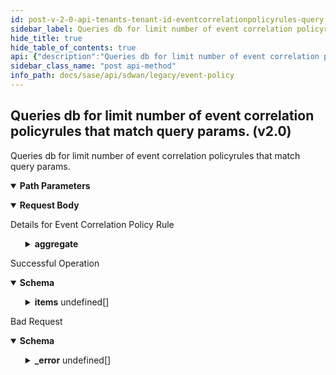 ```yaml
---
id: post-v-2-0-api-tenants-tenant-id-eventcorrelationpolicyrules-query
sidebar_label: Queries db for limit number of event correlation policyrules that match query params. (v2.0)
hide_title: true
hide_table_of_contents: true
api: {"description":"Queries db for limit number of event correlation policyrules that match query params.","operationId":"post-v2.0-api-tenants-tenant_id-eventcorrelationpolicyrules-query","parameters":[{"description":"Tenant Id","in":"path","name":"tenant_id","required":true,"schema":{"description":"Tenant Id","type":"string"}}],"requestBody":{"content":{"application/json":{"schema":{"properties":{"aggregate":{"description":"Aggregate","properties":{"field":{"description":"Field","type":"string"},"operator":{"description":"Operator","enum":["max","count","min","avg","sum"],"type":"string"}}},"dest_page":{"description":"Dest Page","format":"int32","type":"integer"},"getDeleted":{"description":"GetDeleted","type":"boolean"},"group_by":{"description":"Group By","items":{"description":"Group By","type":"string"},"type":"array"},"id":{"description":"Id","type":"string"},"last_query_ts":{"description":"Last Query Ts","format":"int64","type":"integer"},"limit":{"description":"Limit","format":"int32","type":"integer"},"next_query":{"type":"object"},"query_params":{"type":"object"},"retrieved_fields":{"description":"Retrieved Fields","items":{"description":"Retrieved Fields","type":"string"},"type":"array"},"retrieved_fields_mask":{"description":"Retrieved Fields Mask","type":"boolean"},"sort_params":{"type":"object"},"total_count":{"description":"Total Count","format":"int64","type":"integer"}}}}},"description":"Details for Event Correlation Policy Rule"},"responses":{"200":{"content":{"application/json":{"schema":{"allOf":[{"properties":{"count":{"format":"int32","type":"integer"},"deleted_count":{"format":"int64","type":"integer"},"deleted_ids":{"items":{"type":"string"},"type":"array"},"id":{"type":"string"},"next_query":{"type":"object"},"tenant_id":{"type":"string"},"total_count":{"format":"int64","type":"integer"}},"type":"object"},{"properties":{"items":{"items":{"properties":{"description":{"description":"Description: Size(max = 256, error = DESCRIPTION_EXCEEDS_LIMIT: Description length exceeds limit, min = 0) ","type":"string"},"enabled":{"description":"Enabled","type":"boolean"},"end_time":{"description":"End Time","format":"int64","type":"integer"},"escalation_rules":{"description":"Escalation Rules: JsonInclude(content = ALWAYS, contentFilter = classOf[Void], value = ALWAYS, valueFilter = classOf[Void]) Valid ","properties":{"flap_rule":{"description":"Flap Rule: Valid ","properties":{"flap_duration":{"description":"Flap Duration: Min(error = EVENT_CORRELATION_RULE_INVALID_FLAP_DURATION_MIN_VALUE: Flap duration cannot be less than 5 minutes, value = 5L) Max(error = EVENT_CORRELATION_RULE_INVALID_FLAP_DURATION_MAX_VALUE: Flap duration cannot be more than 10080 minutes(a week), value = 10080L) ","type":"integer"},"flap_rate":{"description":"Flap Rate: Min(error = FLAP_RULE_INVALID_FLAP_COUNT_MIN_VALUE: Flap count cannot be lower than 2., value = 2L) Max(error = FLAP_RULE_INVALID_FLAP_COUNT_MAX_VALUE: Flap count cannot be higher than 512., value = 512L) ","type":"integer"}}},"standing_rule":{"description":"Standing Rule: Valid ","properties":{"priority":{"description":"Priority: ValidateEnum(enumClass = classOf[EventPriority], error = EVENT_CORRELATION_RULE_INVALID_STANDING_FOR_PRIORITY: Invalid standing for priority specified for rule., nullAllowed = false) ","enum":["p1","p2","p3","p4","p5","none"],"type":"string"},"standing_for":{"description":"Standing For: Min(error = EVENT_CORRELATION_RULE_INVALID_STANDING_FOR_MIN_VALUE: Standing for duration cannot be less than 5 minutes, value = 5L) Max(error = EVENT_CORRELATION_RULE_INVALID_STANDING_FOR_MAX_VALUE: Standing for duration cannot be more than 10080 minutes(a week), value = 10080L) ","type":"integer"}},"required":["priority"]}}},"event_codes":{"description":"Event Codes","items":{"description":"Event Codes","enum":["DEVICEHW_POWER_LOST","DEVICEHW_INTERFACE_DOWN","DEVICEHW_INTERFACE_HALFDUPLEX","DEVICEHW_INTERFACE_ERRORS","DEVICEHW_DISKUTIL_PARTITIONSPACE","DEVICEHW_DISKENC_SYSTEM","DEVICEHW_MEMUTIL_SWAPSPACE","DEVICESW_GENERAL_PROCESSRESTART","DEVICESW_GENERAL_PROCESSSTOP","DEVICESW_CRITICAL_PROCESSRESTART","DEVICESW_CRITICAL_PROCESSSTOP","DEVICESW_LICENSE_VERIFICATION_FAILED","DEVICESW_MONITOR_DISABLED","DEVICESW_SYSTEM_BOOT","DEVICESW_TOKEN_VERIFICATION_FAILED","DEVICESW_IMAGE_UNSUPPORTED","DEVICESW_DHCPSERVER_RESTART","DEVICESW_DHCPRELAY_RESTART","DEVICESW_DHCPSERVER_ERRORS","DEVICESW_SNMP_AGENT_RESTART","DEVICESW_SNMP_AGENT_FAILED_TO_START","DEVICESW_SYSLOGSERVERS_DOWN","DEVICESW_NTP_NO_SYNC","DEVICEIF_ADDRESS_DUPLICATE","NETWORK_VPNLINK_DOWN","NETWORK_VPNPEER_UNAVAILABLE","NETWORK_VPNPEER_UNREACHABLE","NETWORK_VPNSS_MISMATCH","NETWORK_VPNSS_UNAVAILABLE","NETWORK_VPNBFD_DOWN","NETWORK_VPNLINKCIPHERS_INCOMPATIBLE","NETWORK_DIRECTPRIVATE_DOWN","NETWORK_DIRECTINTERNET_DOWN","NETWORK_PRIVATEWAN_UNREACHABLE","NETWORK_PRIVATEWAN_DEGRADED","PEERING_EDGE_DOWN","PEERING_CORE_DOWN","PEERING_BGP_DOWN","APPLICATION_APP_UNREACHABLE","APPLICATION_IP_COLLISION","APPLICATION_UNKNOWNS_HIGH","APPLICATION_FLOWCTRL_APPUNREACHABLE","APPLICATION_FLOWCTRL_APPREACHABLE","APPLICATION_FLOWCTRL_APPWITHINSLA","APPLICATION_FLOWCTRL_APPOUTSIDESLA","OPERATOR_SIGNUP_TOKEN_DISABLED","DEVICESW_FPS_LIMIT_EXCEEDED","DEVICESW_CONCURRENT_FLOWLIMIT_EXCEEDED","SITE_CIRCUIT_ABSENT_FOR_POLICY","NETWORK_POLICY_RULE_CONFLICT","PRIORITY_POLICY_RULE_CONFLICT","APPLICATION_CUSTOM_RULE_CONFLICT","NETWORK_POLICY_RULE_DROPPED","PRIORITY_POLICY_RULE_DROPPED","DEVICESW_DISCONNECTED_FROM_CONTROLLER","SPOKEHA_STATE_UPDATE","SPOKEHA_MULTIPLE_ACTIVE_DEVICES","SPOKEHA_CLUSTER_DEGRADED","SPOKEHA_CLUSTER_DOWN","NAT_POLICY_LEGACY_ALG_CONFIG_OVERRIDE","NAT_POLICY_STATIC_NATPOOL_OVERRUN","DEVICESW_CONNTRACK_FLOWLIMIT_EXCEEDED","DEVICESW_INITIATED_CONNECTION_ON_EXCLUDED_PATH","NETWORK_ANYNETLINK_DEGRADED","NETWORK_ANYNETLINK_DOWN","CLAIMCERT_RENEWAL_RETRY_LIMIT_EXCEEDED","CLAIMCERT_RENEWAL_FAILED","CLAIMCERT_AUTO_RENEWAL_DISABLED","CLAIMCERT_RENEWALS_TOO_FREQUENT","FLAP_RATE_EXCEEDED","DEVICESW_ANALYTICS_DISCONNECTED_FROM_CONTROLLER","DEVICESW_FLOWS_DISCONNECTED_FROM_CONTROLLER","APPLICATION_PROBE_DISABLED","SITE_CONNECTIVITY_DOWN","NETWORK_STANDARD_VPN_ENDPOINT_DOWN","SECURITY_POLICY_RULE_INCOMPLETE","SITE_NETWORK_SERVICE_ABSENT_FOR_POLICY","DEVICESW_IPFIX_COLLECTORS_DOWN","SITE_CONNECTIVITY_DEGRADED","CLAIMCERT_EXPIRY_WARNING","DEVICE_CELLULAR_ROAMING","DEVICE_CELLULAR_SIM_REMOVAL","DEVICE_CELLULAR_SIM_SWITCHOVER","DEVICE_CELLULAR_SIGNAL_STRENGTH_THRESH","DEVICE_CELLULAR_INTERNAL_MODEM_ERROR","DEVICE_CELLULAR_TECH_CHANGE","DEVICE_CELLULAR_SIM_PIN_ERROR","DEVICE_CELLULAR_SIM_PUK_NEEDED","DEVICE_CELLULAR_MODEM_TEMP_HIGH","DEVICE_CELLULAR_MTU_MISMATCH","DEVICE_CELLULAR_MODEM_DETECTION_ERROR","DEVICE_CELLULAR_SIM_SECURITY_ERROR","DEVICE_CELLULAR_FIRMWARE_NOT_AVAILABLE","DEVICEHW_ION9000X722FW_OUTOFDATE","DEVICESW_APPDEF_SIGFILE_MISMATCH","SECURITY_POLICY_LIMITS_EXCEEDED","SASE_SERVICEENDPOINT_BANDWIDTH_LIMIT_EXCEEDED","SASE_SERVICEENDPOINT_BANDWIDTH_SOFT_LIMIT_EXCEEDED","VION_BANDWIDTH_LIMIT_EXCEEDED","VION_BANDWIDTH_SOFT_LIMIT_EXCEEDED","SPN_BANDWIDTH_LIMIT_EXCEEDED","SPN_BANDWIDTH_SOFT_LIMIT_EXCEEDED"],"type":"string"},"type":"array"},"id":{"description":"Id","type":"string"},"name":{"description":"Name: Required(error = NAME_REQD: Please provide resource name.) Size(max = 128, error = NAME_EXCEEDS_LIMIT: Name of the resource exceeds limit., min = 0) ","type":"string"},"policyset_id":{"description":"Policyset Id: Digits(fraction = 0, integer = 30, INVALID_POLICYSET_ID) ","type":"string"},"priority":{"description":"Priority: ValidateEnum(enumClass = classOf[EventPriority], error = EVENT_POLICY_INVALID_PRIORITY: Invalid priority is specified for event policy, nullAllowed = false) ","enum":["p1","p2","p3","p4","p5","none"],"type":"string"},"resource_ids":{"description":"Resource Ids: ListString(allowDuplicate = false, allowEmpty = true, allowNull = true, length = 0, listMaxSize = 0, error = EVENT_POLICY_INVALID_RESOURCES: Invalid resource(s) is specified for event policy, noTrim = false, regex = [0-9]{1,30}, required = false) Size(max = 128, error = EVENT_POLICY_RULE_MAX_RESOURCE_IDS: Maximum 128 resources can be configured in a rule, min = 0) ","items":{"description":"Resource Ids","type":"string"},"type":"array"},"resource_type":{"description":"Resource Type: ValidateEnum(enumClass = classOf[ResourceType], error = EVENT_POLICY_INVALID_RESOURCE_TYPE: Invalid resource type is specified for event policy, nullAllowed = true) ","enum":["site","element","anynetlink","bgppeer","interface","waninterface","networkpolicyset","prioritypolicyset","natpolicyset","securitypolicyset","appdef","serviceendpoint","cellular_module"],"type":"string"},"start_time":{"description":"Start Time","format":"int64","type":"integer"},"sub_resource_type":{"description":"Sub Resource Type: ValidateEnum(enumClass = classOf[SubResourceType], error = EVENT_POLICY_INVALID_RESOURCE_SUB_TYPE: Invalid sub resource type is specified for event policy, nullAllowed = true) ","enum":["spoke","hub","public","private"],"type":"string"},"suppress":{"description":"Suppress: ValidateEnum(enumClass = classOf[Suppress], error = EVENT_POLICY_INVALID_SUPPRESS: Invalid suppress value is specified for event policy, nullAllowed = false) ","enum":["yes","no","none"],"type":"string"},"tags":{"description":"Tags: ListString(allowDuplicate = false, allowEmpty = true, allowNull = true, length = 128, listMaxSize = 10, error = INVALID_TAG: Maximum 10 Unique tags of length 1024 each are allowed, noTrim = false, regex = [^,\\\\s]+, required = false) ","items":{"description":"Tags","type":"string"},"type":"array"}},"required":["priority","suppress","name"]},"type":"array"}},"type":"object"}]}}},"description":"Successful Operation"},"400":{"content":{"application/json":{"example":{"value":{"_error":[{"code":"BAD_REQUEST"}]}},"schema":{"properties":{"_error":{"items":{"properties":{"code":{"type":"string"},"message":{"type":"string"}}},"type":"array"}}}}},"description":"Bad Request"}},"tags":["Event Policy"],"method":"post","path":"/v2.0/api/tenants/{tenant_id}/eventcorrelationpolicyrules/query","jsonRequestBodyExample":{"aggregate":{"field":"string","operator":"max"},"dest_page":0,"getDeleted":true,"group_by":["string"],"id":"string","last_query_ts":0,"limit":0,"next_query":{},"query_params":{},"retrieved_fields":["string"],"retrieved_fields_mask":true,"sort_params":{},"total_count":0},"info":{"contact":{},"description":"List of APIs used to manage the event policy rules that inlcude managing of event correlation policy rules and sets and querying of the rules and sets.","title":"Event Policy","version":"Latest"},"postman":{"name":"Queries db for limit number of event correlation policyrules that match query params. (v2.0)","description":{"content":"Queries db for limit number of event correlation policyrules that match query params.","type":"text/plain"},"url":{"path":["v2.0","api","tenants",":tenant_id","eventcorrelationpolicyrules","query"],"host":["{{baseUrl}}"],"query":[],"variable":[{"disabled":false,"description":{"content":"(Required) Tenant Id","type":"text/plain"},"type":"any","value":"","key":"tenant_id"}]},"header":[{"key":"Content-Type","value":"application/json"},{"key":"Accept","value":"application/json"}],"method":"POST","body":{"mode":"raw","raw":"\"\"","options":{"raw":{"language":"json"}}}}}
sidebar_class_name: "post api-method"
info_path: docs/sase/api/sdwan/legacy/event-policy
---
```



## Queries db for limit number of event correlation policyrules that match query params. (v2.0)



Queries db for limit number of event correlation policyrules that match query params.

<details style={{"marginBottom":"1rem"}} data-collapsed={false} open={true}><summary style={{}}><strong>Path Parameters</strong></summary><div><ul><ParamsItem className={"paramsItem"} param={{"description":"Tenant Id","in":"path","name":"tenant_id","required":true,"schema":{"description":"Tenant Id","type":"string"}}}></ParamsItem></ul></div></details><MimeTabs><TabItem label={"application/json"} value={"application/json-schema"}><details style={{}} data-collapsed={false} open={true}><summary style={{"textAlign":"left"}}><strong>Request Body</strong></summary><div style={{"textAlign":"left","marginLeft":"1rem"}}><div style={{"marginTop":"1rem","marginBottom":"1rem"}}>

Details for Event Correlation Policy Rule

</div></div><ul style={{"marginLeft":"1rem"}}><SchemaItem collapsible={true} className={"schemaItem"}><details style={{}}><summary style={{}}><strong>aggregate</strong><span style={{"opacity":"0.6"}}> </span></summary><div style={{"marginLeft":"1rem"}}><div style={{"marginTop":".5rem","marginBottom":".5rem"}}>

Aggregate

</div><SchemaItem collapsible={false} name={"field"} required={false} schemaDescription={"Field"} schemaName={"string"} qualifierMessage={undefined} defaultValue={undefined}></SchemaItem><SchemaItem collapsible={false} name={"operator"} required={false} schemaDescription={"Operator"} schemaName={"string"} qualifierMessage={"**Possible values:** [`max`, `count`, `min`, `avg`, `sum`]"} defaultValue={undefined}></SchemaItem></div></details></SchemaItem><SchemaItem collapsible={false} name={"dest_page"} required={false} schemaDescription={"Dest Page"} schemaName={"int32"} qualifierMessage={undefined} defaultValue={undefined}></SchemaItem><SchemaItem collapsible={false} name={"getDeleted"} required={false} schemaDescription={"GetDeleted"} schemaName={"boolean"} qualifierMessage={undefined} defaultValue={undefined}></SchemaItem><SchemaItem collapsible={false} name={"group_by"} required={false} schemaDescription={"Group By"} schemaName={"string[]"} qualifierMessage={undefined} defaultValue={undefined}></SchemaItem><SchemaItem collapsible={false} name={"id"} required={false} schemaDescription={"Id"} schemaName={"string"} qualifierMessage={undefined} defaultValue={undefined}></SchemaItem><SchemaItem collapsible={false} name={"last_query_ts"} required={false} schemaDescription={"Last Query Ts"} schemaName={"int64"} qualifierMessage={undefined} defaultValue={undefined}></SchemaItem><SchemaItem collapsible={false} name={"limit"} required={false} schemaDescription={"Limit"} schemaName={"int32"} qualifierMessage={undefined} defaultValue={undefined}></SchemaItem><SchemaItem collapsible={false} name={"next_query"} required={false} schemaDescription={undefined} schemaName={"object"} qualifierMessage={undefined} defaultValue={undefined}></SchemaItem><SchemaItem collapsible={false} name={"query_params"} required={false} schemaDescription={undefined} schemaName={"object"} qualifierMessage={undefined} defaultValue={undefined}></SchemaItem><SchemaItem collapsible={false} name={"retrieved_fields"} required={false} schemaDescription={"Retrieved Fields"} schemaName={"string[]"} qualifierMessage={undefined} defaultValue={undefined}></SchemaItem><SchemaItem collapsible={false} name={"retrieved_fields_mask"} required={false} schemaDescription={"Retrieved Fields Mask"} schemaName={"boolean"} qualifierMessage={undefined} defaultValue={undefined}></SchemaItem><SchemaItem collapsible={false} name={"sort_params"} required={false} schemaDescription={undefined} schemaName={"object"} qualifierMessage={undefined} defaultValue={undefined}></SchemaItem><SchemaItem collapsible={false} name={"total_count"} required={false} schemaDescription={"Total Count"} schemaName={"int64"} qualifierMessage={undefined} defaultValue={undefined}></SchemaItem></ul></details></TabItem></MimeTabs><div><ApiTabs><TabItem label={"200"} value={"200"}><div>

Successful Operation

</div><div><MimeTabs groupId={"mime-type"}><TabItem label={"application/json"} value={"application/json"}><SchemaTabs groupId={"schema-tabs"}><TabTtem label={"Schema"} value={"Schema"}><details style={{}} data-collapsed={false} open={true}><summary style={{"textAlign":"left"}}><strong>Schema</strong></summary><div style={{"textAlign":"left","marginLeft":"1rem"}}></div><ul style={{"marginLeft":"1rem"}}><SchemaItem collapsible={false} name={"count"} required={false} schemaDescription={undefined} schemaName={"int32"} qualifierMessage={undefined} defaultValue={undefined}></SchemaItem><SchemaItem collapsible={false} name={"deleted_count"} required={false} schemaDescription={undefined} schemaName={"int64"} qualifierMessage={undefined} defaultValue={undefined}></SchemaItem><SchemaItem collapsible={false} name={"deleted_ids"} required={false} schemaDescription={undefined} schemaName={"string[]"} qualifierMessage={undefined} defaultValue={undefined}></SchemaItem><SchemaItem collapsible={false} name={"id"} required={false} schemaDescription={undefined} schemaName={"string"} qualifierMessage={undefined} defaultValue={undefined}></SchemaItem><SchemaItem collapsible={false} name={"next_query"} required={false} schemaDescription={undefined} schemaName={"object"} qualifierMessage={undefined} defaultValue={undefined}></SchemaItem><SchemaItem collapsible={false} name={"tenant_id"} required={false} schemaDescription={undefined} schemaName={"string"} qualifierMessage={undefined} defaultValue={undefined}></SchemaItem><SchemaItem collapsible={false} name={"total_count"} required={false} schemaDescription={undefined} schemaName={"int64"} qualifierMessage={undefined} defaultValue={undefined}></SchemaItem><SchemaItem collapsible={true} className={"schemaItem"}><details style={{}}><summary style={{}}><strong>items</strong><span style={{"opacity":"0.6"}}> undefined[]</span></summary><div style={{"marginLeft":"1rem"}}><SchemaItem collapsible={false} name={"description"} required={false} schemaDescription={"Description: Size(max = 256, error = DESCRIPTION_EXCEEDS_LIMIT: Description length exceeds limit, min = 0) "} schemaName={"string"} qualifierMessage={undefined} defaultValue={undefined}></SchemaItem><SchemaItem collapsible={false} name={"enabled"} required={false} schemaDescription={"Enabled"} schemaName={"boolean"} qualifierMessage={undefined} defaultValue={undefined}></SchemaItem><SchemaItem collapsible={false} name={"end_time"} required={false} schemaDescription={"End Time"} schemaName={"int64"} qualifierMessage={undefined} defaultValue={undefined}></SchemaItem><SchemaItem collapsible={true} className={"schemaItem"}><details style={{}}><summary style={{}}><strong>escalation_rules</strong><span style={{"opacity":"0.6"}}> </span></summary><div style={{"marginLeft":"1rem"}}><div style={{"marginTop":".5rem","marginBottom":".5rem"}}>

Escalation Rules: JsonInclude(content = ALWAYS, contentFilter = classOf[Void], value = ALWAYS, valueFilter = classOf[Void]) Valid 

</div><SchemaItem collapsible={true} className={"schemaItem"}><details style={{}}><summary style={{}}><strong>flap_rule</strong><span style={{"opacity":"0.6"}}> </span></summary><div style={{"marginLeft":"1rem"}}><div style={{"marginTop":".5rem","marginBottom":".5rem"}}>

Flap Rule: Valid 

</div><SchemaItem collapsible={false} name={"flap_duration"} required={false} schemaDescription={"Flap Duration: Min(error = EVENT_CORRELATION_RULE_INVALID_FLAP_DURATION_MIN_VALUE: Flap duration cannot be less than 5 minutes, value = 5L) Max(error = EVENT_CORRELATION_RULE_INVALID_FLAP_DURATION_MAX_VALUE: Flap duration cannot be more than 10080 minutes(a week), value = 10080L) "} schemaName={"integer"} qualifierMessage={undefined} defaultValue={undefined}></SchemaItem><SchemaItem collapsible={false} name={"flap_rate"} required={false} schemaDescription={"Flap Rate: Min(error = FLAP_RULE_INVALID_FLAP_COUNT_MIN_VALUE: Flap count cannot be lower than 2., value = 2L) Max(error = FLAP_RULE_INVALID_FLAP_COUNT_MAX_VALUE: Flap count cannot be higher than 512., value = 512L) "} schemaName={"integer"} qualifierMessage={undefined} defaultValue={undefined}></SchemaItem></div></details></SchemaItem><SchemaItem collapsible={true} className={"schemaItem"}><details style={{}}><summary style={{}}><strong>standing_rule</strong><span style={{"opacity":"0.6"}}> </span></summary><div style={{"marginLeft":"1rem"}}><div style={{"marginTop":".5rem","marginBottom":".5rem"}}>

Standing Rule: Valid 

</div><SchemaItem collapsible={false} name={"priority"} required={false} schemaDescription={"Priority: ValidateEnum(enumClass = classOf[EventPriority], error = EVENT_CORRELATION_RULE_INVALID_STANDING_FOR_PRIORITY: Invalid standing for priority specified for rule., nullAllowed = false) "} schemaName={"string"} qualifierMessage={"**Possible values:** [`p1`, `p2`, `p3`, `p4`, `p5`, `none`]"} defaultValue={undefined}></SchemaItem><SchemaItem collapsible={false} name={"standing_for"} required={false} schemaDescription={"Standing For: Min(error = EVENT_CORRELATION_RULE_INVALID_STANDING_FOR_MIN_VALUE: Standing for duration cannot be less than 5 minutes, value = 5L) Max(error = EVENT_CORRELATION_RULE_INVALID_STANDING_FOR_MAX_VALUE: Standing for duration cannot be more than 10080 minutes(a week), value = 10080L) "} schemaName={"integer"} qualifierMessage={undefined} defaultValue={undefined}></SchemaItem></div></details></SchemaItem></div></details></SchemaItem><SchemaItem collapsible={false} name={"event_codes"} required={false} schemaDescription={"Event Codes"} schemaName={"string[]"} qualifierMessage={"**Possible values:** [`DEVICEHW_POWER_LOST`, `DEVICEHW_INTERFACE_DOWN`, `DEVICEHW_INTERFACE_HALFDUPLEX`, `DEVICEHW_INTERFACE_ERRORS`, `DEVICEHW_DISKUTIL_PARTITIONSPACE`, `DEVICEHW_DISKENC_SYSTEM`, `DEVICEHW_MEMUTIL_SWAPSPACE`, `DEVICESW_GENERAL_PROCESSRESTART`, `DEVICESW_GENERAL_PROCESSSTOP`, `DEVICESW_CRITICAL_PROCESSRESTART`, `DEVICESW_CRITICAL_PROCESSSTOP`, `DEVICESW_LICENSE_VERIFICATION_FAILED`, `DEVICESW_MONITOR_DISABLED`, `DEVICESW_SYSTEM_BOOT`, `DEVICESW_TOKEN_VERIFICATION_FAILED`, `DEVICESW_IMAGE_UNSUPPORTED`, `DEVICESW_DHCPSERVER_RESTART`, `DEVICESW_DHCPRELAY_RESTART`, `DEVICESW_DHCPSERVER_ERRORS`, `DEVICESW_SNMP_AGENT_RESTART`, `DEVICESW_SNMP_AGENT_FAILED_TO_START`, `DEVICESW_SYSLOGSERVERS_DOWN`, `DEVICESW_NTP_NO_SYNC`, `DEVICEIF_ADDRESS_DUPLICATE`, `NETWORK_VPNLINK_DOWN`, `NETWORK_VPNPEER_UNAVAILABLE`, `NETWORK_VPNPEER_UNREACHABLE`, `NETWORK_VPNSS_MISMATCH`, `NETWORK_VPNSS_UNAVAILABLE`, `NETWORK_VPNBFD_DOWN`, `NETWORK_VPNLINKCIPHERS_INCOMPATIBLE`, `NETWORK_DIRECTPRIVATE_DOWN`, `NETWORK_DIRECTINTERNET_DOWN`, `NETWORK_PRIVATEWAN_UNREACHABLE`, `NETWORK_PRIVATEWAN_DEGRADED`, `PEERING_EDGE_DOWN`, `PEERING_CORE_DOWN`, `PEERING_BGP_DOWN`, `APPLICATION_APP_UNREACHABLE`, `APPLICATION_IP_COLLISION`, `APPLICATION_UNKNOWNS_HIGH`, `APPLICATION_FLOWCTRL_APPUNREACHABLE`, `APPLICATION_FLOWCTRL_APPREACHABLE`, `APPLICATION_FLOWCTRL_APPWITHINSLA`, `APPLICATION_FLOWCTRL_APPOUTSIDESLA`, `OPERATOR_SIGNUP_TOKEN_DISABLED`, `DEVICESW_FPS_LIMIT_EXCEEDED`, `DEVICESW_CONCURRENT_FLOWLIMIT_EXCEEDED`, `SITE_CIRCUIT_ABSENT_FOR_POLICY`, `NETWORK_POLICY_RULE_CONFLICT`, `PRIORITY_POLICY_RULE_CONFLICT`, `APPLICATION_CUSTOM_RULE_CONFLICT`, `NETWORK_POLICY_RULE_DROPPED`, `PRIORITY_POLICY_RULE_DROPPED`, `DEVICESW_DISCONNECTED_FROM_CONTROLLER`, `SPOKEHA_STATE_UPDATE`, `SPOKEHA_MULTIPLE_ACTIVE_DEVICES`, `SPOKEHA_CLUSTER_DEGRADED`, `SPOKEHA_CLUSTER_DOWN`, `NAT_POLICY_LEGACY_ALG_CONFIG_OVERRIDE`, `NAT_POLICY_STATIC_NATPOOL_OVERRUN`, `DEVICESW_CONNTRACK_FLOWLIMIT_EXCEEDED`, `DEVICESW_INITIATED_CONNECTION_ON_EXCLUDED_PATH`, `NETWORK_ANYNETLINK_DEGRADED`, `NETWORK_ANYNETLINK_DOWN`, `CLAIMCERT_RENEWAL_RETRY_LIMIT_EXCEEDED`, `CLAIMCERT_RENEWAL_FAILED`, `CLAIMCERT_AUTO_RENEWAL_DISABLED`, `CLAIMCERT_RENEWALS_TOO_FREQUENT`, `FLAP_RATE_EXCEEDED`, `DEVICESW_ANALYTICS_DISCONNECTED_FROM_CONTROLLER`, `DEVICESW_FLOWS_DISCONNECTED_FROM_CONTROLLER`, `APPLICATION_PROBE_DISABLED`, `SITE_CONNECTIVITY_DOWN`, `NETWORK_STANDARD_VPN_ENDPOINT_DOWN`, `SECURITY_POLICY_RULE_INCOMPLETE`, `SITE_NETWORK_SERVICE_ABSENT_FOR_POLICY`, `DEVICESW_IPFIX_COLLECTORS_DOWN`, `SITE_CONNECTIVITY_DEGRADED`, `CLAIMCERT_EXPIRY_WARNING`, `DEVICE_CELLULAR_ROAMING`, `DEVICE_CELLULAR_SIM_REMOVAL`, `DEVICE_CELLULAR_SIM_SWITCHOVER`, `DEVICE_CELLULAR_SIGNAL_STRENGTH_THRESH`, `DEVICE_CELLULAR_INTERNAL_MODEM_ERROR`, `DEVICE_CELLULAR_TECH_CHANGE`, `DEVICE_CELLULAR_SIM_PIN_ERROR`, `DEVICE_CELLULAR_SIM_PUK_NEEDED`, `DEVICE_CELLULAR_MODEM_TEMP_HIGH`, `DEVICE_CELLULAR_MTU_MISMATCH`, `DEVICE_CELLULAR_MODEM_DETECTION_ERROR`, `DEVICE_CELLULAR_SIM_SECURITY_ERROR`, `DEVICE_CELLULAR_FIRMWARE_NOT_AVAILABLE`, `DEVICEHW_ION9000X722FW_OUTOFDATE`, `DEVICESW_APPDEF_SIGFILE_MISMATCH`, `SECURITY_POLICY_LIMITS_EXCEEDED`, `SASE_SERVICEENDPOINT_BANDWIDTH_LIMIT_EXCEEDED`, `SASE_SERVICEENDPOINT_BANDWIDTH_SOFT_LIMIT_EXCEEDED`, `VION_BANDWIDTH_LIMIT_EXCEEDED`, `VION_BANDWIDTH_SOFT_LIMIT_EXCEEDED`, `SPN_BANDWIDTH_LIMIT_EXCEEDED`, `SPN_BANDWIDTH_SOFT_LIMIT_EXCEEDED`]"} defaultValue={undefined}></SchemaItem><SchemaItem collapsible={false} name={"id"} required={false} schemaDescription={"Id"} schemaName={"string"} qualifierMessage={undefined} defaultValue={undefined}></SchemaItem><SchemaItem collapsible={false} name={"name"} required={false} schemaDescription={"Name: Required(error = NAME_REQD: Please provide resource name.) Size(max = 128, error = NAME_EXCEEDS_LIMIT: Name of the resource exceeds limit., min = 0) "} schemaName={"string"} qualifierMessage={undefined} defaultValue={undefined}></SchemaItem><SchemaItem collapsible={false} name={"policyset_id"} required={false} schemaDescription={"Policyset Id: Digits(fraction = 0, integer = 30, INVALID_POLICYSET_ID) "} schemaName={"string"} qualifierMessage={undefined} defaultValue={undefined}></SchemaItem><SchemaItem collapsible={false} name={"priority"} required={false} schemaDescription={"Priority: ValidateEnum(enumClass = classOf[EventPriority], error = EVENT_POLICY_INVALID_PRIORITY: Invalid priority is specified for event policy, nullAllowed = false) "} schemaName={"string"} qualifierMessage={"**Possible values:** [`p1`, `p2`, `p3`, `p4`, `p5`, `none`]"} defaultValue={undefined}></SchemaItem><SchemaItem collapsible={false} name={"resource_ids"} required={false} schemaDescription={"Resource Ids: ListString(allowDuplicate = false, allowEmpty = true, allowNull = true, length = 0, listMaxSize = 0, error = EVENT_POLICY_INVALID_RESOURCES: Invalid resource(s) is specified for event policy, noTrim = false, regex = [0-9]{1,30}, required = false) Size(max = 128, error = EVENT_POLICY_RULE_MAX_RESOURCE_IDS: Maximum 128 resources can be configured in a rule, min = 0) "} schemaName={"string[]"} qualifierMessage={undefined} defaultValue={undefined}></SchemaItem><SchemaItem collapsible={false} name={"resource_type"} required={false} schemaDescription={"Resource Type: ValidateEnum(enumClass = classOf[ResourceType], error = EVENT_POLICY_INVALID_RESOURCE_TYPE: Invalid resource type is specified for event policy, nullAllowed = true) "} schemaName={"string"} qualifierMessage={"**Possible values:** [`site`, `element`, `anynetlink`, `bgppeer`, `interface`, `waninterface`, `networkpolicyset`, `prioritypolicyset`, `natpolicyset`, `securitypolicyset`, `appdef`, `serviceendpoint`, `cellular_module`]"} defaultValue={undefined}></SchemaItem><SchemaItem collapsible={false} name={"start_time"} required={false} schemaDescription={"Start Time"} schemaName={"int64"} qualifierMessage={undefined} defaultValue={undefined}></SchemaItem><SchemaItem collapsible={false} name={"sub_resource_type"} required={false} schemaDescription={"Sub Resource Type: ValidateEnum(enumClass = classOf[SubResourceType], error = EVENT_POLICY_INVALID_RESOURCE_SUB_TYPE: Invalid sub resource type is specified for event policy, nullAllowed = true) "} schemaName={"string"} qualifierMessage={"**Possible values:** [`spoke`, `hub`, `public`, `private`]"} defaultValue={undefined}></SchemaItem><SchemaItem collapsible={false} name={"suppress"} required={false} schemaDescription={"Suppress: ValidateEnum(enumClass = classOf[Suppress], error = EVENT_POLICY_INVALID_SUPPRESS: Invalid suppress value is specified for event policy, nullAllowed = false) "} schemaName={"string"} qualifierMessage={"**Possible values:** [`yes`, `no`, `none`]"} defaultValue={undefined}></SchemaItem><SchemaItem collapsible={false} name={"tags"} required={false} schemaDescription={"Tags: ListString(allowDuplicate = false, allowEmpty = true, allowNull = true, length = 128, listMaxSize = 10, error = INVALID_TAG: Maximum 10 Unique tags of length 1024 each are allowed, noTrim = false, regex = [^,\\\\s]+, required = false) "} schemaName={"string[]"} qualifierMessage={undefined} defaultValue={undefined}></SchemaItem></div></details></SchemaItem></ul></details></TabTtem></SchemaTabs></TabItem></MimeTabs></div></TabItem><TabItem label={"400"} value={"400"}><div>

Bad Request

</div><div><MimeTabs groupId={"mime-type"}><TabItem label={"application/json"} value={"application/json"}><SchemaTabs groupId={"schema-tabs"}><TabTtem label={"Schema"} value={"Schema"}><details style={{}} data-collapsed={false} open={true}><summary style={{"textAlign":"left"}}><strong>Schema</strong></summary><div style={{"textAlign":"left","marginLeft":"1rem"}}></div><ul style={{"marginLeft":"1rem"}}><SchemaItem collapsible={true} className={"schemaItem"}><details style={{}}><summary style={{}}><strong>_error</strong><span style={{"opacity":"0.6"}}> undefined[]</span></summary><div style={{"marginLeft":"1rem"}}><SchemaItem collapsible={false} name={"code"} required={false} schemaDescription={undefined} schemaName={"string"} qualifierMessage={undefined} defaultValue={undefined}></SchemaItem><SchemaItem collapsible={false} name={"message"} required={false} schemaDescription={undefined} schemaName={"string"} qualifierMessage={undefined} defaultValue={undefined}></SchemaItem></div></details></SchemaItem></ul></details></TabTtem><TabItem label={"Example"} value={"Example"}><ResponseSamples responseExample={"{\n  \"value\": {\n    \"_error\": [\n      {\n        \"code\": \"BAD_REQUEST\"\n      }\n    ]\n  }\n}"}></ResponseSamples></TabItem></SchemaTabs></TabItem></MimeTabs></div></TabItem></ApiTabs></div>
      